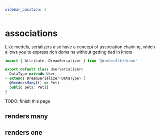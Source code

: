```yaml
---
sidebar_position: 3
---
```


# associations

Like models, serializers also have a concept of association chaining, which allows you to express rich domains without getting tied in knots

```ts
import { Attribute, DreamSerializer } from '@rvohealth/dream'

export default class UserSerializer<
  DataType extends User,
> extends DreamSerializer<DataType> {
  @RendersMany(() => Pet)
  public pets: Pet[]
}
```

TODO: finish this page

## renders many

## renders one
